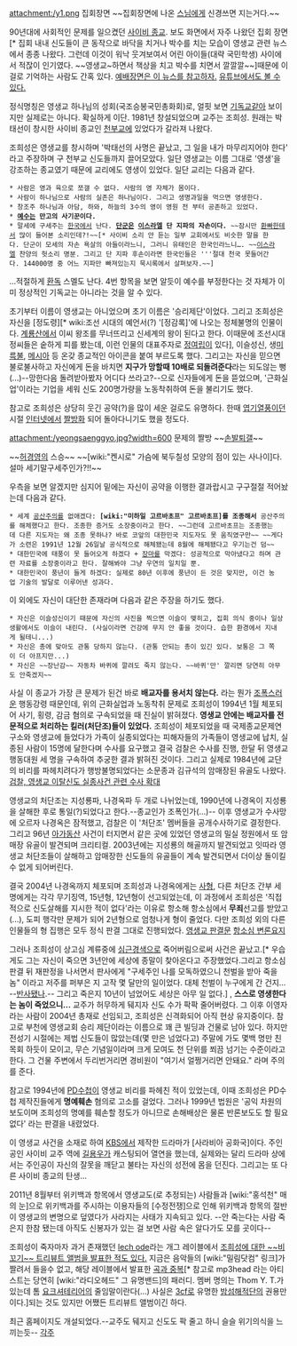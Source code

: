 attachment:/y1.png
집회장면 ~~집회장면에 나온 [[스님]]에게 신경쓰면 지는거다.~~

90년대에 사회적인 문제를 일으켰던 [[사이비 종교]]. 보도 화면에서 자주 나왔던 집회 장면[* 집회 내내 신도들이 큰 동작으로 바닥을 치거나 박수를 치는 모습이 영생교 관련 뉴스에서 종종 나왔다. 그런데 이것이 워낙 웃겨보여서 어린 아이들(대략 국민학생) 사이에서 적잖이 인기였다. ~~영생교~하면서 책상을 치고 박수를 치면서 깔깔깔~~]때문에 이걸로 기억하는 사람도 간혹 있다. [http://imnews.imbc.com/20dbnews/history/1995/1948794_13447.html  예배장면은 이 뉴스를 참고하자.] [http://youtu.be/gRKgI8bCM0M 유튜브에서도 볼 수 있다.]

정식명칭은 영생교 하나님의 성회(국조승봉국민총화회)로, 얼핏 보면 [[기독교]]같아 보이지만 실제로는 아니다. 확실하게 이단. 1981년 창설되었으며 교주는 조희성. 원래는 박태선이 창시한 사이비 종교인 [[천부교]]에 있었다가 갈라져 나왔다.

조희성은 영생교를 창시하며 '박태선의 사명은 끝났고, 그 일을 내가 마무리지어야 한다' 라고 주장하며 구 천부교 신도들까지 끌어모았다. 일단 영생교는 이름 그대로 '영생'을 강조하는 종교였기 때문에 교리에도 영생이 있었다. 일단 교리는 다음과 같다.

 * 사람은 영과 육으로 쪼갤 수 없다. 사람의 영 자체가 몸이다.
 * 사람이 하나님으로 사람의 실존은 하나님이다. 그리고 생명과일을 먹으면 영생한다.
 * 창조주 하나님과 아담, 하와, 하늘의 3수의 영이 영원 전 부터 공존하고 있었다.
 * '''[[예수]]는 만고의 사기꾼이다. '''
 * 말세에 구세주는 [[한국]]에서 난다. '''[[단군]]은 [[이스라엘]] 단 지파의 자손이다.''' ~~잠시만 [[환빠]]한테서 많이 들어본 소리인데?!~~[* 사이비 소리 안 듣는 일부 교회에서도 비슷한 말을 한다. 단군이 모세의 자손 욕살의 아들이라느니, 그러니 유태인은 한국인라느니…. ~~[[이스라엘]] 찬양의 헛소리 명분. 그리고 단 지파 후손이라면 한국인들은 '''절대 천국 못들어간다. 144000명 중 어느 지파만 빠져있는지 묵시록에서 살펴보자.~~]

…적절하게 [[환독]] 스멜도 난다. 4번 항목을 보면 알듯이 예수를 부정한다는 것 자체가 이미 정상적인 기독교는 아니라는 것을 알 수 있다.

초기부터 이름이 영생교는 아니었으며 초기 이름은 '승리제단'이었다. 그리고 조희성은 자신을 [정도령][* wiki:조선 시대의 예언서(?) '[정감록]'에 나오는 정체불명의 인물이다. [[계룡산]]에서 이씨 왕조를 무너뜨리고 신세계의 왕이 된다고 한다. 이때문에 조선시대 정씨들은 숱하게 피를 봤는데, 이런 인물의 대표주자로 [[정여립]]이 있다], 이슬성신, 생[[미륵]]불, [[메시아]] 등 온갖 종교적인 아이콘을 붙여 부르도록 했다. 그리고는 자신을 믿으면 불로불사하고 자신에게 돈을 바치면 '''지구가 망할때 10배로 되돌려준다'''라는 되도않는 뻥(...)--망한다음 돌려받아봤자 어디다 쓰라고?--으로 신자들에게 돈을 뜯었으며, '근화실업'이라는 기업을 세워 신도 200명가량을 노동착취하여 돈을 불리기도 했다.

참고로 조희성은 상당히 웃긴 공약(?)을 많이 세운 걸로도 유명하다. 한때 [[엽기]]열풍이던 시절 [[인터넷]]에서 [[짤방]]화 되어 돌아다니기도 했을 정도다.

attachment:/yeongsaenggyo.jpg?width=600
문제의 짤방 ~~[[손발퇴갤]]~~

~~[[허경영]]의 스승~~
~~[wiki:"켄시로" 가슴에 북두칠성 모양의 점이 있는 사나이]다. 설마 세기말구세주인가?!!~~

우측을 보면 알겠지만 심지어 밑에는 자신이 공약을 이행한 결과랍시고 구구절절 적어놨는데 다음과 같다.

 * 세계 [[공산주의]]를 없애겠다: '''[wiki:"미하일 고르바초프" 고르바초프]를 조종해서''' 공산주의를 해체했다고 한다. 조종한 증거도 소장중이라고 한다. ~~그런데 고르바초프는 조종했는데 다른 지도자는 왜 조종 못하나? 바로 코앞의 대한민국 지도자도 못 움직였구만~~ ~~게다가 소련은 1991년 12월 26일날 공식적으로 해체됐는데 8월에 해체됐다고 우기는건 덤~~
 * 대한민국에 태풍이 못 들어오게 하겠다 + [[장마]]를 막겠다: 성공적으로 막아냈다고 하며 관련 자료를 소장중이라고 한다. 잘해봐야 그냥 우연의 일치일 뿐.
 * 대한민국이 풍년이 들게 하겠다: 실제로 80년 이후에 풍년이 든 것은 맞지만, 이건 농업 기술의 발달로 이루어낸 성과다.

이 외에도 자신이 대단한 존재라며 다음과 같은 주장을 하기도 했다.
 * 자신은 이슬성신이기 때문에 자신의 사진을 찍으면 이슬이 맺히고, 집회 의식 중이나 일상생활에서도 이슬이 내린다. (사실이라면 건강에 무지 안 좋을 것이다. 습한 환경에서 지내게 될테니...)
 * 자신은 총에 맞아도 관통 당하지 않는다. (관통 안되는 총이 있긴 있다. 보통은 그 쪽이 더 아프지만...)
 * 자신은 ~~장난감~~ 자동차 바퀴에 깔려도 죽지 않는다. ~~바퀴'만' 깔리면 당연히 아무도 안죽겠지~~

사실 이 종교가 가장 큰 문제가 된건 바로 '''배교자를 용서치 않는다.''' 라는 뭔가 [[조폭]]스러운 행동강령 때문인데, 위의 근화실업과 노동착취 문제로 조희성이 1994년 1월 체포되어 사기, 횡령, 감금 혐의로 구속되었을 때 진실이 밝혀졌다. '''영생교 안에는 배교자를 전문적으로 처리하는 킬러(처단조)들이 있었다.''' 조희성이 체포되었을 때 국제종교문제연구소와 영생교에 들었다가 가족이 실종되었다는 피해자들의 가족들이 영생교에 납치, 실종된 사람이 15명에 달한다며 수사를 요구했고 결국 검찰은 수사를 진행, 한달 뒤 영생교 행동대원 세 명을 구속하여 추궁한 결과 밝혀진 것이다. 그리고 실제로 1984년에 교단의 비리를 파헤치려다가 행방불명되었다는 소문종과 김규석의 암매장된 유골도 나왔다. [http://imnews.imbc.com/20dbnews/history/1995/1948928_6157.html  검찰, 영생교 이탈신도 실종사건 관련 수사 확대]

영생교의 처단조는 지성룡파, 나경옥파 두 개로 나뉘었는데, 1990년에 나경옥이 지성룡을 살해한 후로 통일(?)되었다고 한다.--종교인가 조폭인가(...)-- 이후 영생교가 수사망에 오르자 나경옥은 잠적했고, 검찰은 이 '처단조' 멤버들을 공개수사하기로 결정한다. 그리고 96년 [[아가동산]] 사건이 터지면서 같은 곳에 있었던 영생교의 밀실 정원에서 또 암매장 유골이 발견되며 크리티컬. 2003년에는 지성룡의 해골까지 발견되었고 잇따라 영생교 처단조들이 살해하고 암매장한 신도들의 유골들이 계속 발견되면서 더이상 돌이킬 수 없게 되어버린다.

결국 2004년 나경옥까지 체포되며 조희성과 나경옥에게는 [http://www.chtoday.co.kr/view.htm?id=138697 사형], 다른 처단조 간부 세 명에게는 각각 무기징역, 15년형, 12년형이 선고되었는데, 이 과정에서 조희성은 '직접적으로 신도살해를 지시한 적이 없다'라는 이유로 항소해 항소심에서 '''무죄'''선고를 받았고(...), 도피 행각만 문제가 되어 2년형으로 엄청나게 형이 줄었다. 다만 조희성 외의 다른 인물들의 형 집행은 모두 정식 판결 그대로 진행되었다. [http://blog.naver.com/kjyoun24?Redirect=Log&logNo=60062751896 영생교 판결문] [http://www.victoryaltar.org/index.php?option=com_content&view=article&id=668%3A2010-02-10-22-42-13&catid=85%3A2010-02-10-19-46-14&Itemid=105&lang=ko 항소심 변론요지]

그러나 조희성이 상고심 계류중에 [[심근경색]]으로 죽어버림으로써 사건은 끝났고.[* 우습게도 그는 자신이 죽으면 3년안에 세상에 종말이 찾아온다고 주장했었다.그리고 항소심 판결 뒤 재판정을 나서면서 판사에게 "구세주인 나를 모독하였으니 천벌을 받아 죽을 놈" 이라고 저주를 퍼부은 지 고작 몇 달만의 일이었다. 대체 천벌이 누구에게 간 건지... --[[반사]]됐나.-- 그리고 죽은지 10년이 넘었어도 세상은 아무 일 없다.] , '''스스로 영생한다는 놈이 죽었으니...'''  교주가 허무하게 뒈지자 신도 수가 팍팍 줄어버렸다. 그 이후 이영자라는 사람이 2004년 총재로 선임되고, 조희성은 신격화되어 아직 현상 유지중이다. 참고로 부천에 영생교회 승리 제단이라는 이름으로 꽤 큰 빌딩과 건물로 남아 있다. 하지만 전성기 시절에는 제법 신도들이 많았는데(몇 만은 넘었다고) 주말에 가도 몇백 명만 친목회 하듯이 모이고, 무슨 기념일이라며 크게 모여도 천 단위를 쬐끔 넘기는 수준이라고 한다. 그 건물 주변에서 두리번거리면 경비원이 "여기서 얼쩡거리면 안돼요." 라며 주의를 준다.

참고로 1994년에 [[PD수첩]]이 영생교 비리를 파헤친 적이 있었는데, 이때 조희성은 PD수첩 제작진들에게 '''명예훼손''' 혐의로 고소를 걸었다. 그러나 1999년 법원은 '공익 차원의 보도이며 조희성의 명예를 훼손할 정도가 아니므로 손해배상은 물론 반론보도도 할 필요 없다' 라는 판결을 내렸었다.

이 영생교 사건을 소재로 하여 [[KBS]]에서 제작한 드라마가 [사라비아 공화국]이다. 주인공인 사이비 교주 역에 [[길용우]]가 캐스팅되어 열연을 했는데, 실제와는 달리 드라마 상에서는 주인공이 자신의 잘못을 깨닫고 불타는 자신의 성전에 몸을 던진다. 그리고는 또 다른 사이비 종교의 탄생...

2011년 8월부터 위키백과 항목에서 영생교도(로 추정되는) 사람들과 [wiki:"홍석천" 매의 눈]으로 위키백과를 주시하는 이용자들의 [수정전쟁]으로 인해 위키백과 항목의 절반이 영생교의 변명으로 덮였다가 사라지는 사태가 지속되고 있다. --안 죽는다는 사람 죽은지 한참 됐는데 아직도 신봉자가 있는 걸 보면 사람 속은 알다가도 모를 곳이다--

조희성이 죽자마자 과거 존재했던 [http://ode.wo.to lech ode]라는 개그 레이블에서 [http://iclass25.cafe24.com/LON/Released/LON022.htm 조희성에 대한 ~~비꼬기~~ 트리뷰트 앨범을 발표한 적도 있다.] 지금은 음악들의 [wiki:"밀림닷컴" 링크]가 짤려서 들을수 없고, 해당 레이블에서 발표한 [http://iclass25.cafe24.com/LON/Bands/mp3head/002-Lyrics.htm 곡과 중복][* 참고로 mp3head 라는 아티스트는 당연히 [wiki:"라디오헤드" 그 유명밴드]의 패러디. 멤버 명의는 Thom Y. T.가 있는데 톰 [[요크셔테리어]]의 줄임말이란다(...) 사실은 [[3cf]]로 유명한 [[밤섬해적단]]의 권용만이다.]되는 것도 있지만 어쨌든 트리뷰트 앨범이긴 하다. 

최근 홈페이지도 개설되었다.--교주도 뒈지고 신도도 팍 줄고 하니 슬슬 위기의식을 느끼는듯--
[[각주]]
